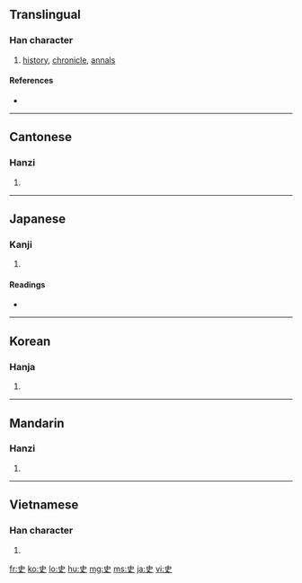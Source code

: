 {{also|吏|更}}
==Translingual==

===Han character===
{{Han char|rn=30|rad=口|as=02|sn=5|four=5000<sub>6</sub>|canj=中大 (LK)}}

# [[history]], [[chronicle]], [[annals]]

====References====
* {{Han ref|kx=0173.030|dkj=03249|dj=0384.040|hdz=10571.020|uh=53F2|ud=21490|bh=A576|bd=42358}}

----

==Cantonese==

===Hanzi===
{{yue-hanzi|jyut=|y=[[si2]]}}

# {{defn|Cantonese|sort=口02}}

----

==Japanese==

===Kanji===
{{ja-kanji|grade=4|rs=口02}}

# {{defn|Japanese}}

====Readings====
* {{ja-readings|on=[[し]] (shi), [[じ]] (ji)|kun=[[ふびと]] (fubito), [[ふみ]] (fumi), [[さかん]] (sakan)}}

----

==Korean==

===Hanja===
{{ko-hanja|hangeul=사|rv=sa|mr=sa}}

# {{defn|Korean|sort=口02}}

----

==Mandarin==

===Hanzi===
{{cmn-hanzi|pin=[[shǐ]] ([[shi3]])|wg=shih<sup>3</sup>}}

# {{defn|Mandarin|sort=口02}}

----

==Vietnamese==

===Han character===
{{vi-hantu|[[sử]]|rs=口02}}

# {{defn|Vietnamese|sort=口02}}

[[fr:史]]
[[ko:史]]
[[lo:史]]
[[hu:史]]
[[mg:史]]
[[ms:史]]
[[ja:史]]
[[vi:史]]